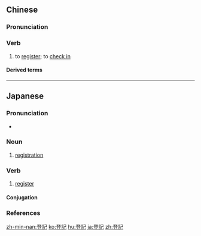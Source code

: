 {{also|登记}}
==Chinese==
{{zh-forms|s=登记}}

===Pronunciation===
{{zh-pron
|m=dēngjì
|c=dang1 gei3
|h=pfs=tên-ki
|mn=teng-kì
|ma=Zh-dengjì.ogg
|cat=v
}}

===Verb===
{{zh-verb}}

# to [[register]]; to [[check in]]

====Derived terms====
{{zh-der|登記員|登記簿|登記所}}

{{zh-cat|Elementary}}

----

==Japanese==
{{ja-kanjitab|とう|き|yomi=on}}

===Pronunciation===
* {{ja-pron|とうき|y=o|acc=1|acc_ref=NHK}}

===Noun===
{{ja-noun|とうき}}

# [[registration]]

===Verb===
{{ja-verb-suru|とうき}}

# [[register]]

====Conjugation====
{{ja-suru|とうき}}

===References===
<references/>

[[zh-min-nan:登記]]
[[ko:登記]]
[[hu:登記]]
[[ja:登記]]
[[zh:登記]]